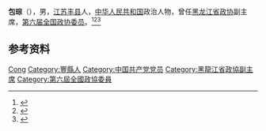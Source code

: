 '''包琮'''（{{bd|1919年|10月|2011年|3月20日}}），男，[[江苏|江苏]][[丰县|丰县]]人，[[中华人民共和国|中华人民共和国]]政治人物，曾任[[黑龙江省政协|黑龙江省政协]]副主席，[[第六届全国政协委员|第六届全国政协委员]]。<ref>{{Cite book|title=历届全国政协委员人名辞典|author=|publisher=中国国际广播出版社|year=1996|isbn=9787507813746|location=北京|pages=286}}</ref><ref>{{Cite book|title=中华人民共和国职官志|author=何虎生, 李耀东, 向常福主编|publisher=中国社会出版社|year=2003|isbn=9787800883934|location=北京|pages=}}</ref><ref>{{Cite book|title=中国社会团体会长秘书长辞典|author=黄汉江主编|publisher=上海科学技术文献出版社|year=1999|isbn=|location=上海|pages=}}</ref>

== 参考资料 ==
{{reflist}}

{{中国人物小作品}}

{{Authority control}}
{{DEFAULTSORT:Bao包}}
[[Category:包姓|Cong]]
[[Category:豐縣人|Category:豐縣人]]
[[Category:中国共产党党员|Category:中国共产党党员]]
[[Category:黑龍江省政協副主席|Category:黑龍江省政協副主席]]
[[Category:第六屆全國政協委員|Category:第六屆全國政協委員]]